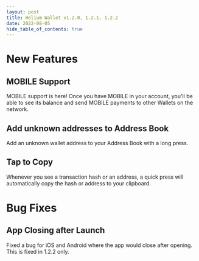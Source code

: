 ```yaml
---
layout: post
title: Helium Wallet v1.2.0, 1.2.1, 1.2.2
date: 2022-08-05
hide_table_of_contents: true
---
```


# New Features

## MOBILE Support

MOBILE support is here! Once you have MOBILE in your account, you'll be able to see its balance and
send MOBILE payments to other Wallets on the network.

<!--truncate-->

## Add unknown addresses to Address Book

Add an unknown wallet address to your Address Book with a long press.

## Tap to Copy

Whenever you see a transaction hash or an address, a quick press will automatically copy the hash or
address to your clipboard.

# Bug Fixes

## App Closing after Launch

Fixed a bug for iOS and Android where the app would close after opening. This is fixed in 1.2.2
only.
